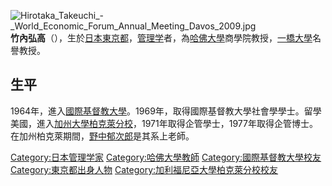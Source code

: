 {{blpunsourced|time=2020-03-08T18:05:35+00:00}}
[[File:Hirotaka_Takeuchi_-_World_Economic_Forum_Annual_Meeting_Davos_2009.jpg|thumb]]
'''竹內弘高'''（{{bd|1946年|10月16日||||}}），生於[[日本|日本]][[東京都|東京都]]，[[管理学|管理学]]者，為[[哈佛大學|哈佛大學]]商學院教授，[[一橋大學|一橋大學]]名譽教授。

==生平==
1964年，進入[[國際基督教大學|國際基督教大學]]。1969年，取得國際基督教大學社會學學士。留學美國，進入[[加州大學柏克萊分校|加州大學柏克萊分校]]，1971年取得企管學士，1977年取得企管博士。在加州柏克萊期間，[[野中郁次郎|野中郁次郎]]是其系上老師。
{{DEFAULTSORT:Takeuchi, Hirotaka}}
[[Category:日本管理学家|Category:日本管理学家]]
[[Category:哈佛大學教師|Category:哈佛大學教師]]
[[Category:國際基督教大學校友|Category:國際基督教大學校友]]
[[Category:東京都出身人物|Category:東京都出身人物]]
[[Category:加利福尼亞大學柏克萊分校校友|Category:加利福尼亞大學柏克萊分校校友]]
